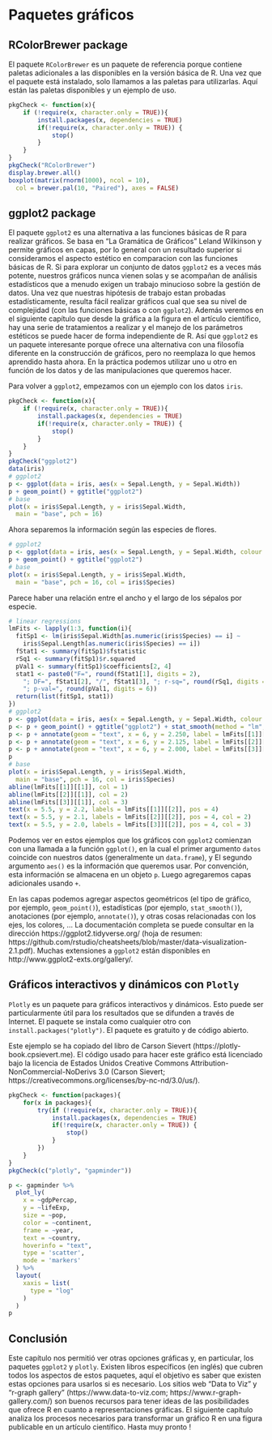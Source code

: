 # Paquetes gráficos {#graph3}

## RColorBrewer package

El paquete `RColorBrewer` es un paquete de referencia porque contiene paletas adicionales a las disponibles en la versión básica de R. Una vez que el paquete está instalado, solo llamamos a las paletas para utilizarlas. Aquí están las paletas disponibles y un ejemplo de uso.

```r
pkgCheck <- function(x){ 
	if (!require(x, character.only = TRUE)){
		install.packages(x, dependencies = TRUE)
		if(!require(x, character.only = TRUE)) {
			stop()
		}
	}
}
pkgCheck("RColorBrewer")
display.brewer.all()
boxplot(matrix(rnorm(1000), ncol = 10), 
  col = brewer.pal(10, "Paired"), axes = FALSE)
```

## ggplot2 package

El paquete `ggplot2` es una alternativa a las funciones básicas de R para realizar gráficos. Se basa en "La Gramática de Gráficos" Leland Wilkinson y permite gráficos en capas, por lo general con un resultado superior si consideramos el aspecto estético en comparacion con las funciones básicas de R. Si para explorar un conjunto de datos `ggplot2` es a veces más potente, nuestros gráficos nunca vienen solas y se acompañan de análisis estadísticos que a menudo exigen un trabajo minucioso sobre la gestión de datos. Una vez que nuestras hipótesis de trabajo estan probadas estadísticamente, resulta fácil realizar gráficos cual que sea su nivel de complejidad (con las funciones básicas o con `ggplot2`). Además veremos en el siguiente capítulo que desde la gráfica a la figura en el artículo científico, hay una serie de tratamientos a realizar y el manejo de los parámetros estéticos se puede hacer de forma independiente de R. Así que `ggplot2` es un paquete interesante porque ofrece una alternativa con una filosofía diferente en la construcción de gráficos, pero no reemplaza lo que hemos aprendido hasta ahora. En la práctica podemos utilizar uno u otro en función de los datos y de las manipulaciones que queremos hacer.

Para volver a `ggplot2`, empezamos con un ejemplo con los datos `iris`.

```r
pkgCheck <- function(x){ 
	if (!require(x, character.only = TRUE)){
		install.packages(x, dependencies = TRUE)
		if(!require(x, character.only = TRUE)) {
			stop()
		}
	}
}
pkgCheck("ggplot2")
data(iris)
# ggplot2
p <- ggplot(data = iris, aes(x = Sepal.Length, y = Sepal.Width))
p + geom_point() + ggtitle("ggplot2")
# base
plot(x = iris$Sepal.Length, y = iris$Sepal.Width, 
  main = "base", pch = 16)
```

Ahora separemos la información según las especies de flores.

```r
# ggplot2
p <- ggplot(data = iris, aes(x = Sepal.Length, y = Sepal.Width, colour = Species))
p + geom_point() + ggtitle("ggplot2")
# base
plot(x = iris$Sepal.Length, y = iris$Sepal.Width, 
  main = "base", pch = 16, col = iris$Species)
```

Parece haber una relación entre el ancho y el largo de los sépalos por especie.

```r
# linear regressions
lmFits <- lapply(1:3, function(i){
  fitSp1 <- lm(iris$Sepal.Width[as.numeric(iris$Species) == i] ~ 
    iris$Sepal.Length[as.numeric(iris$Species) == i])
  fStat1 <- summary(fitSp1)$fstatistic
  rSq1 <- summary(fitSp1)$r.squared
  pVal1 <- summary(fitSp1)$coefficients[2, 4]
  stat1 <- paste0("F=", round(fStat1[1], digits = 2), 
    "; DF=", fStat1[2], "/", fStat1[3], "; r-sq=", round(rSq1, digits = 2), 
    "; p-val=", round(pVal1, digits = 6))
  return(list(fitSp1, stat1))
})
# ggplot2
p <- ggplot(data = iris, aes(x = Sepal.Length, y = Sepal.Width, colour = Species))
p <- p + geom_point() + ggtitle("ggplot2") + stat_smooth(method = "lm", se = FALSE)
p <- p + annotate(geom = "text", x = 6, y = 2.250, label = lmFits[[1]][[2]], colour = 2)
p <- p + annotate(geom = "text", x = 6, y = 2.125, label = lmFits[[2]][[2]], colour = 3)
p <- p + annotate(geom = "text", x = 6, y = 2.000, label = lmFits[[3]][[2]], colour = 4)
p
# base
plot(x = iris$Sepal.Length, y = iris$Sepal.Width, 
  main = "base", pch = 16, col = iris$Species)
abline(lmFits[[1]][[1]], col = 1)
abline(lmFits[[2]][[1]], col = 2)
abline(lmFits[[3]][[1]], col = 3)
text(x = 5.5, y = 2.2, labels = lmFits[[1]][[2]], pos = 4)
text(x = 5.5, y = 2.1, labels = lmFits[[2]][[2]], pos = 4, col = 2)
text(x = 5.5, y = 2.0, labels = lmFits[[3]][[2]], pos = 4, col = 3)
```

Podemos ver en estos ejemplos que los gráficos con `ggplot2` comienzan con una llamada a la función `ggplot()`, en la cual el primer argumento `datos` coincide con nuestros datos (generalmente un `data.frame`), y El segundo argumento `aes()` es la información que queremos usar. Por convención, esta información se almacena en un objeto `p`. Luego agregaremos capas adicionales usando `+`.

En las capas podemos agregar aspectos geométricos (el tipo de gráfico, por ejemplo, `geom_point()`), estadísticas (por ejemplo, `stat_smooth()`), anotaciones (por ejemplo, `annotate()`), y otras cosas relacionadas con los ejes, los colores, ... La documentación completa se puede consultar en la dirección https://ggplot2.tidyverse.org/ (hoja de resumen: https://github.com/rstudio/cheatsheets/blob/master/data-visualization-2.1.pdf). Muchas extensiones a `ggplot2` están disponibles en http://www.ggplot2-exts.org/gallery/.

## Gráficos interactivos y dinámicos con `Plotly`

`Plotly` es un paquete para gráficos interactivos y dinámicos. Esto puede ser particularmente útil para los resultados que se difunden a través de Internet. El paquete se instala como cualquier otro con `install.packages("plotly")`. El paquete es gratuito y de código abierto.

Este ejemplo se ha copiado del libro de Carson Sievert (https://plotly-book.cpsievert.me). El código usado para hacer este gráfico está licenciado bajo la licencia de Estados Unidos Creative Commons Attribution-NonCommercial-NoDerivs 3.0 (Carson Sievert; https://creativecommons.org/licenses/by-nc-nd/3.0/us/).

```r
pkgCheck <- function(packages){
	for(x in packages){
		try(if (!require(x, character.only = TRUE)){
			install.packages(x, dependencies = TRUE)
			if(!require(x, character.only = TRUE)) {
				stop()
			}
		})
	}
}
pkgCheck(c("plotly", "gapminder"))

p <- gapminder %>%
  plot_ly(
    x = ~gdpPercap, 
    y = ~lifeExp, 
    size = ~pop, 
    color = ~continent, 
    frame = ~year, 
    text = ~country, 
    hoverinfo = "text",
    type = 'scatter',
    mode = 'markers'
  ) %>%
  layout(
    xaxis = list(
      type = "log"
    )
  )
p
```

## Conclusión

Este capítulo nos permitió ver otras opciones gráficas y, en particular, los paquetes `ggplot2` y `plotly`. Existen libros específicos (en inglés) que cubren todos los aspectos de estos paquetes, aquí el objetivo es saber que existen estas opciones para usarlos si es necesario. Los sitios web "Data to Viz" y "r-graph gallery" (https://www.data-to-viz.com; https://www.r-graph-gallery.com/) son buenos recursos para tener ideas de las posibilidades que ofrece R en cuanto a representaciones gráficas. El siguiente capítulo analiza los procesos necesarios para transformar un gráfico R en una figura publicable en un artículo científico. Hasta muy pronto !
